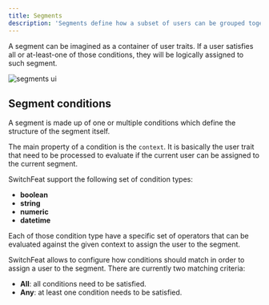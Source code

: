```yaml
---
title: Segments
description: 'Segments define how a subset of users can be grouped together to share visibility on some features.'
---
```


A segment can be imagined as a container of user traits. 
If a user satisfies all or at-least-one of those conditions, they will be logically assigned to such segment.

![segments ui](/images/segments-1.png)


## Segment conditions

A segment is made up of one or multiple conditions which define the structure of the segment itself.

The main property of a condition is the `context`. It is basically the user trait that need to be processed to evaluate if the current user can be assigned to the current segment.

SwitchFeat support the following set of condition types:

- **boolean**
- **string**
- **numeric**
- **datetime**

Each of those condition type have a specific set of operators that can be evaluated against the given context to assign the user to the segment.

SwitchFeat allows to configure how conditions should match in order to assign a user to the segment. There are currently two matching criteria:

- **All**: all conditions need to be satisfied.
- **Any**: at least one condition needs to be satisfied.

